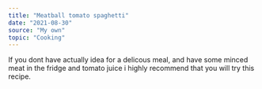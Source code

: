 ---
title: "Meatball tomato spaghetti"
date: "2021-08-30"
source: "My own"
topic: "Cooking"
---

If you dont have actually idea for a delicous meal,
and have some minced meat in the fridge and tomato juice
i highly recommend that you will try this recipe.
